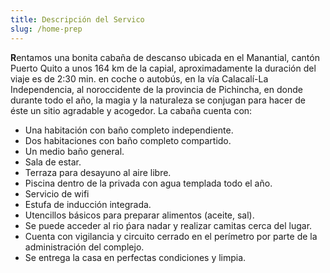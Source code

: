 ```yaml
---
title: Descripción del Servico
slug: /home-prep
---
```

**R**entamos una bonita cabaña de descanso ubicada en el Manantial, cantón Puerto Quito a unos 164 km de la capial, aproximadamente la duración del viaje es de  2:30 min. en coche o autobús,
 en la vía Calacalí-La Independencia, al noroccidente de la provincia de Pichincha, en donde durante todo el año, la magia y la naturaleza se conjugan para hacer de éste un sitio agradable y acogedor.
 La cabaña cuenta con:


- Una habitación con baño completo independiente.
- Dos habitaciones con baño completo compartido.
- Un medio baño general.
- Sala de estar.
- Terraza para desayuno al aire libre. 
- Piscina dentro de la privada con agua templada todo el año.
- Servicio de wifi
- Estufa de inducción integrada.
- Utencillos básicos para preparar alimentos (aceite, sal).
- Se puede acceder al rio ṕara nadar y realizar camitas cerca del lugar.
- Cuenta con vigilancia y circuito cerrado en el perímetro por parte de la administración del complejo.
- Se entrega la casa en perfectas condiciones  y limpia.


